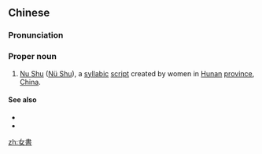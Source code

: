 {{also|女书}}
==Chinese==
{{zh-forms|s=女书}}

===Pronunciation===
{{zh-pron
|m=Nǚshū
|c=neoi5 syu1
|cat=pn
}}

===Proper noun===
{{zh-proper noun}}

# [[Nu Shu]] ([[Nü Shu]]), a [[syllabic]] [[script]] created by women in [[Hunan]] [[province]], [[China]].

====See also====
* {{pedialite|Nü Shu}}
* {{pedialite|lang=zh}}

[[zh:女書]]